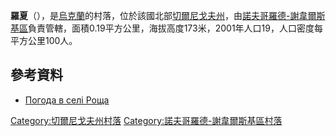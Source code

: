 {{coord|52|14|4|N|33|12|15|E|scale:100000|display=title}}

'''羅夏'''（{{lang-uk|Роща}}），是[[烏克蘭|烏克蘭]]的村落，位於該國北部[[切爾尼戈夫州|切爾尼戈夫州]]，由[[諾夫哥羅德-謝韋爾斯基區|諾夫哥羅德-謝韋爾斯基區]]負責管轄，面積0.19平方公里，海拔高度173米，2001年人口19，人口密度每平方公里100人。

==參考資料==
* [http://weather.in.ua/ua/chernigovskaja/22787 Погода в селі Роща] {{Wayback|url=http://weather.in.ua/ua/chernigovskaja/22787 |date=20200927201252 }}

[[Category:切爾尼戈夫州村落|Category:切爾尼戈夫州村落]]
[[Category:諾夫哥羅德-謝韋爾斯基區村落|Category:諾夫哥羅德-謝韋爾斯基區村落]]


{{Chernihiv-geo-stub}}